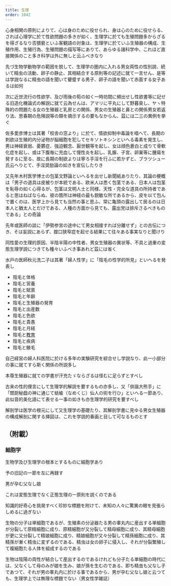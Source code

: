 ```yaml
---
title: 生理
order: 1042
---
```



心身相関の原則によりて、心は身のために役せられ、身は心のために役せらる、されば心理学に於て性欲問題の多きが如く、生理学に於ても生殖問題多からざるを得ざるなり否猥褻といふ客観語の対象は、生理学に於ていふ生殖器の構成、生殖作用、生殖行為、生殖問題の描写等にありて、あらゆる諸科学中、これほど直接関係のこと多き科学は外に無しと云ふべきなり

先づ生物学動物学の範囲を脱して、生理学の圏内に入れる男女両性の性別説、続いて精虫の活動、卵子の静止、其相結合する原則等の記述に就て一言せん、是等は学説なるに精虫の語を聞いて顰蹙する男子、卵子の語を聞いて赤面する女子あるは如何


次に近世流行の性欲学、及び雨後の筍の如く一時坊間に頻出せし性欲書等に記せる旧造化機論式の解説に就て云為せんは、アマリに平丸にして野暮臭し、ヤヽ特殊的の問題たる女の生殖器と乳房との関係、男女の生殖器と鼻との関係男女若返り法、思春期の危険説等の類を摘示するの要もなからん、茲には二三の異例を挙ぐ

佐多愛彦博士は其著「校舎の窓より」に於て、情欲抑制中毒論を唱へて、長期の刺欲ほ生殖的内分泌物が脳細胞を犯してセキソトキシンといへる毒素を発生し、男は神経衰弱、憂欝症、強迫観念、厭世観等を起し、女は顔色蒼白と成りて骨軟化症を起し、或は下腹毎に充血して慢性炎を起し、乳腺、子宮、卵巣等に腫瘍を発するに至る、故に長期の制欲よりは寧ろ手淫を行ふに若かずと、ブラツシュー氏云ヘりとて、手淫奨励論の如きを宣伝したりき

又先年木村医学博士の包茎文野論といへるを出せし新聞紙ありたり、其論の梗概は「男子の道具は皮被りが本統である、欧米人は悉く包茎である、日本人は包茎を恥辱の如く心得るが、包茎は文明人士と同様、天性・完全な道具の所持者であると思はねばならぬ、彼の箇所は神経の最も鋭敏な所であるから、皮を以て包んで置くのは、医学上から見ても当然の事と思ふ、常に亀頭の露出して居るのは日本人と猶太人とだけである、人種の方面から見ても、露出党は排斥さるべきものである」との奇論


先年或医師の談に「伊勢参宮の途中にて男女相接すれば分離せず」との古伝につき、そは妄説にあらず、腟口狭窄症を起せる結果にて往々ある事実なりと聞けり


同性愛の生理的原因、半陰半陽の中性者、男女生殖器の異状等、不具と過重の変態生理学説につきても種々いふべき事あれど茲には省く


水戸の医師秋元洗二子は其著「婦人性学」に「陰毛の性学的所見」といへるを発表し


* 陰毛と体格
* 陰毛と営養
* 陰毛と賦禀
* 陰毛と年齢
* 陰毛と生殖器の発育
* 陰毛と出産数
* 陰毛と色欲
* 陰毛と貴愚
* 陰毛と月経
* 陰毛と[教育](/main/08-education/)
* 陰毛と疾病
* 陰毛と腋毛


自己経営の婦人科医院に於ける多年の実験研究を綜合せし学説なり、此一小部分の事に就てすら斯く関係の所説多し

本尊生殖器に就ての学書が汗充たゞならざるは怪むに足らずとすべし


古来の性的俚言にして生理学的解説を要するもの亦多し、又「俳諧大熊手」に「閨厨秘戯の神に通じて蛞蝓（なめくじ）仙人の術を行ひ」といへる一節あり、此似音的美化語にて表せる一事の如きも亦生理学的研究を要すべし


解剖学は医学の根元にして又生理学の基礎たり、其解剖学書に見ゆる男女生殖器の構成解剖に関する挿図は、これを学説的春画と目して可なるものとす

## （附載）


### 細胞学

生物学及び生理学の根本とするものに細胞学あり

予の旧記の一節を左に再録す

男が孕む父なし娘

これは変態生理でなく正態生理の一原則を説くのである

知識的好奇心を挑発すべく珍妙な標題を附けて、未知の人々に驚異の眼を見張らしめるに過ぎない

生物の分子は単細胞であるが、生殖素の分泌器たる男の睾丸内に産出する単細胞が分裂して原精細胞に成り、原精細胞が又分裂して精母細胞に成り、其精母細胞が更に又分裂して精娘細胞に成り、精娘細胞が又々分裂して精孫細胞に成り、其精孫が漸く精虫に変ずるのである、精虫は女の卵子に侵入し、それが分裂繁殖して複細胞たる人体を組成するのである


生物は陰陽の両性が結合して産出するのであるけれども分子たる単細胞の時代には、父なくして母のみが娘を生み、娘が孫を生むのである、即ち精虫も父なし子であつて、それが男の睾丸内に於ける事であるから、男が孕む父なし娘と云つても、生理学上では無理な標題でない（男女性学雑誌）